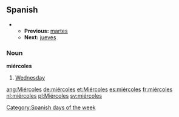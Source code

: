 ==Spanish==
**'''Previous:''' [[martes]]
**'''Next:''' [[jueves]]

===Noun===
'''miércoles'''

#[[Wednesday]]

[[Category:Spanish days of the week]]

[[ang:Miércoles]]
[[de:miércoles]]
[[et:Miércoles]]
[[es:miércoles]]
[[fr:miércoles]]
[[nl:miércoles]]
[[pl:Miércoles]]
[[sv:miércoles]]